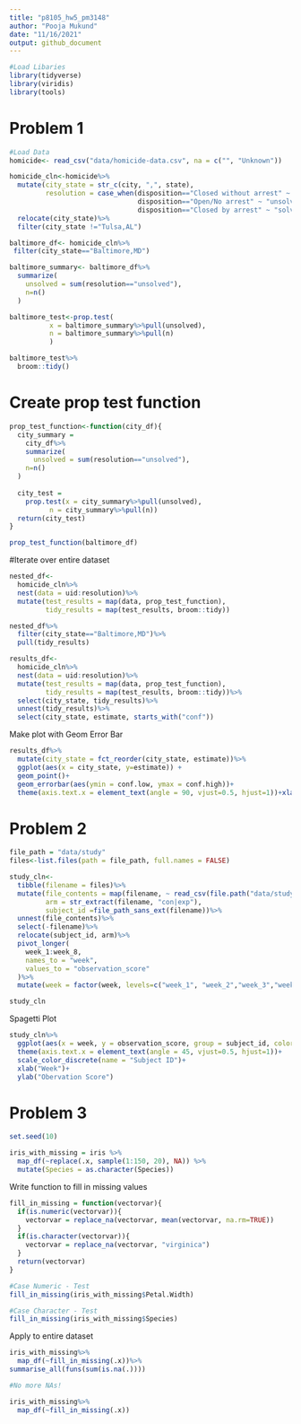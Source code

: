```yaml
---
title: "p8105_hw5_pm3148"
author: "Pooja Mukund"
date: "11/16/2021"
output: github_document
---
```


```r
#Load Libaries
library(tidyverse)
library(viridis)
library(tools)
```

# Problem 1 

```r
#Load Data
homicide<- read_csv("data/homicide-data.csv", na = c("", "Unknown"))

homicide_cln<-homicide%>%
  mutate(city_state = str_c(city, ",", state),
         resolution = case_when(disposition=="Closed without arrest" ~ "unsolved", 
                                disposition=="Open/No arrest" ~ "unsolved", 
                                disposition=="Closed by arrest" ~ "solved"))%>%
  relocate(city_state)%>%
  filter(city_state !="Tulsa,AL")

```

```r
baltimore_df<- homicide_cln%>%
 filter(city_state=="Baltimore,MD")

baltimore_summary<- baltimore_df%>%
  summarize(
    unsolved = sum(resolution=="unsolved"),
    n=n()
  )

baltimore_test<-prop.test(
          x = baltimore_summary%>%pull(unsolved), 
          n = baltimore_summary%>%pull(n)
          )

baltimore_test%>%
  broom::tidy()
```
# Create prop test function
```r
prop_test_function<-function(city_df){
  city_summary = 
    city_df%>%
    summarize(
      unsolved = sum(resolution=="unsolved"),
    n=n()
  )
  
  city_test = 
    prop.test(x = city_summary%>%pull(unsolved), 
          n = city_summary%>%pull(n))
  return(city_test)
}

prop_test_function(baltimore_df)
```

#Iterate over entire dataset
```r
nested_df<-
  homicide_cln%>%
  nest(data = uid:resolution)%>%
  mutate(test_results = map(data, prop_test_function),
         tidy_results = map(test_results, broom::tidy))

nested_df%>%
  filter(city_state=="Baltimore,MD")%>%
  pull(tidy_results)

results_df<-
  homicide_cln%>%
  nest(data = uid:resolution)%>%
  mutate(test_results = map(data, prop_test_function),
         tidy_results = map(test_results, broom::tidy))%>%
  select(city_state, tidy_results)%>%
  unnest(tidy_results)%>%
  select(city_state, estimate, starts_with("conf"))


```

Make plot with Geom Error Bar
```r
results_df%>%
  mutate(city_state = fct_reorder(city_state, estimate))%>%
  ggplot(aes(x = city_state, y=estimate)) + 
  geom_point()+
  geom_errorbar(aes(ymin = conf.low, ymax = conf.high))+
  theme(axis.text.x = element_text(angle = 90, vjust=0.5, hjust=1))+xlab("City,State")+ylab("Proportion Estimate")
```
# Problem 2 

```r
file_path = "data/study"
files<-list.files(path = file_path, full.names = FALSE)

study_cln<-
  tibble(filename = files)%>%
  mutate(file_contents = map(filename, ~ read_csv(file.path("data/study", .))),
         arm = str_extract(filename, "con|exp"),
         subject_id =file_path_sans_ext(filename))%>%
  unnest(file_contents)%>%
  select(-filename)%>%
  relocate(subject_id, arm)%>%
  pivot_longer(
    week_1:week_8, 
    names_to = "week",
    values_to = "observation_score"
  )%>%
  mutate(week = factor(week, levels=c("week_1", "week_2","week_3","week_4","week_5","week_6","week_7","week_8")))

study_cln
```

Spagetti Plot 
```r
study_cln%>%
  ggplot(aes(x = week, y = observation_score, group = subject_id, color = subject_id))+geom_line()+facet_wrap(~ arm)+
  theme(axis.text.x = element_text(angle = 45, vjust=0.5, hjust=1))+
  scale_color_discrete(name = "Subject ID")+
  xlab("Week")+
  ylab("Obervation Score")

```

# Problem 3 
```r
set.seed(10)

iris_with_missing = iris %>% 
  map_df(~replace(.x, sample(1:150, 20), NA)) %>%
  mutate(Species = as.character(Species))
```
Write function to fill in missing values
```r
fill_in_missing = function(vectorvar){
  if(is.numeric(vectorvar)){
    vectorvar = replace_na(vectorvar, mean(vectorvar, na.rm=TRUE))
  }
  if(is.character(vectorvar)){
    vectorvar = replace_na(vectorvar, "virginica")
  }
  return(vectorvar)
}

#Case Numeric - Test
fill_in_missing(iris_with_missing$Petal.Width)

#Case Character - Test
fill_in_missing(iris_with_missing$Species)
```

Apply to entire dataset 
```r
iris_with_missing%>%
  map_df(~fill_in_missing(.x))%>%
summarise_all(funs(sum(is.na(.))))

#No more NAs!

iris_with_missing%>%
  map_df(~fill_in_missing(.x))

```

